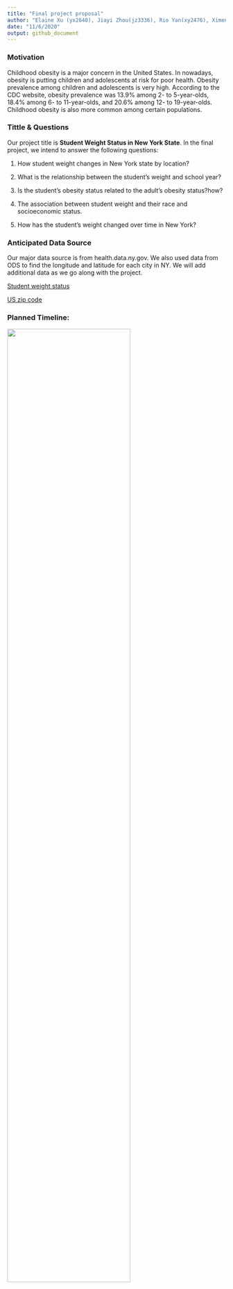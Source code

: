 ```yaml
---
title: "Final project proposal"
author: "Elaine Xu (yx2640), Jiayi Zhou(jz3336), Rio Yan(xy2476), Ximeng Zhao(xz3032)"
date: "11/6/2020"
output: github_document
---
```


### Motivation

Childhood obesity is a major concern in the United States. In nowadays, obesity is putting children and adolescents at risk for poor health. Obesity prevalence among children and adolescents is very high. According to the CDC website, obesity prevalence was 13.9% among 2- to 5-year-olds, 18.4% among 6- to 11-year-olds, and 20.6% among 12- to 19-year-olds. Childhood obesity is also more common among certain populations.

### Tittle & Questions
Our project title is __Student Weight Status in New York State__. In the final project, we intend to answer the following questions:

1.  How student weight changes in New York state by location?

2.  What is the relationship between the student's weight and school year?

3.  Is the student's obesity status related to the adult's obesity status?how?

4.  The association between student weight and their race and socioeconomic status.

5.  How has the student's weight changed over time in New York?

### Anticipated Data Source 
Our major data source is from health.data.ny.gov. We also used data from ODS to find the longitude and latitude for each city in NY. We will add additional data as we go along with the project.


[Student weight status](https://health.data.ny.gov/Health/Student-Weight-Status-Category-Reporting-Results-B/es3k-2aus)

[US zip code](https://public.opendatasoft.com/explore/dataset/us-zip-code-latitude-and-longitude/table/?refine.state=NY)

### Planned Timeline:

<img src = "image/timeline.jpg" style = "width:75%">


